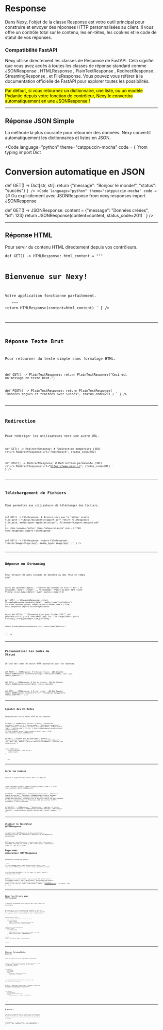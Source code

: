 # Response

Dans Nexy, l'objet de la classe <Badge>Response</Badge> est votre outil principal pour construire et envoyer des réponses HTTP personnalisées au client. Il vous offre un contrôle total sur le contenu, les en-têtes, les cookies et le code de statut de vos réponses.

### Compatibilité FastAPI

Nexy utilise directement les classes de Response de FastAPI. Cela signifie que vous avez accès à toutes les classes de réponse standard comme <Badge>JSONResponse</Badge> , <Badge>HTMLResponse</Badge> , <Badge>PlainTextResponse</Badge> , <Badge>RedirectResponse</Badge> , <Badge>StreamingResponse</Badge> , et <Badge>FileResponse</Badge>.
Vous pouvez vous référer à la documentation officielle de <MDXLink href="https://fastapi.tiangolo.com/learn/">FastAPI</MDXLink> pour explorer toutes les possibilités.

<Mark>
  Par défaut, si vous retournez un dictionnaire, une liste, ou un modèle Pydantic depuis votre fonction de contrôleur, Nexy le convertira automatiquement en une <Badge>JSONResponse</Badge> !
</Mark>

---

## Réponse JSON Simple

La méthode la plus courante pour retourner des données. Nexy convertit automatiquement les dictionnaires et listes en JSON.

<CodeCard fileName="app/json/controller.py">

<Code language="python"
 theme="catppuccin-mocha"
code = {
`from typing import Dict

# Conversion automatique en JSON
def GET() -> Dict[str, str]:
    return {"message": "Bonjour le monde!", "status": "succès"}
`
}
/>
<Code language="python"
 theme="catppuccin-mocha"
code = {
`# Ou explicitement avec JSONResponse
from nexy.responses import JSONResponse

def GET() -> JSONResponse:
    content = {"message": "Données créées", "id": 123}
    return JSONResponse(content=content, status_code=201)
`
}
/>
</CodeCard>

---

## Réponse HTML

Pour servir du contenu HTML directement depuis vos contrôleurs.

<CodeCard fileName="app/html/controller.py">
<Code language="python"
 theme="catppuccin-mocha"
code = {
`from nexy.responses import HTMLResponse

def GET() -> HTMLResponse:
    html_content = """
    <html>
        <head>
            <title>Page Nexy</title>
        </head>
        <body>
            <h1>Bienvenue sur Nexy!</h1>
            <p>Votre application fonctionne parfaitement.</p>
        </body>
    </html>
    """
    return HTMLResponse(content=html_content)
`
}
/>
</CodeCard>

---

## Réponse Texte Brut

Pour retourner du texte simple sans formatage HTML.

<CodeCard fileName="app/text/controller.py">
<Code language="python"
 theme="catppuccin-mocha"
code = {
`from nexy.responses import PlainTextResponse

def GET() -> PlainTextResponse:
    return PlainTextResponse("Ceci est un message en texte brut.")

def POST() -> PlainTextResponse:
    return PlainTextResponse(
        "Données reçues et traitées avec succès", 
        status_code=201
    )
`
}
/>
</CodeCard>

---

## Redirection

Pour rediriger les utilisateurs vers une autre URL.

<CodeCard fileName="app/redirect/controller.py">
<Code language="python"
 theme="catppuccin-mocha"
code = {
`from nexy.responses import RedirectResponse

def GET() -> RedirectResponse:
    # Redirection temporaire (302)
    return RedirectResponse(url="/dashboard", status_code=302)

def POST() -> RedirectResponse:
    # Redirection permanente (301)
    return RedirectResponse(url="https://www.nexy.io", status_code=301)
`
}
/>
</CodeCard>

---

## Téléchargement de Fichiers

Pour permettre aux utilisateurs de télécharger des fichiers.

<CodeCard fileName="app/download/controller.py">
<Code language="python"
 theme="catppuccin-mocha"
code = {
`from nexy.responses import FileResponse

def GET() -> FileResponse:
    # Assurez-vous que le fichier existe
    file_path = "static/documents/rapport.pdf"
    return FileResponse(
        file_path, 
        media_type='application/pdf',
        filename="rapport_mensuel.pdf"
    )
`}/>
<Code language="python"
 theme="catppuccin-mocha"
code = {
`from nexy.responses import FileResponse

def GET() -> FileResponse:
    return FileResponse(
        "static/images/logo.png",
        media_type='image/png'
    )
`
}
/>
</CodeCard>

---

## Réponse en Streaming

Pour envoyer de gros volumes de données ou des flux en temps réel.

<CodeCard fileName="app/stream/controller.py">
<Code language="python"
 theme="catppuccin-mocha"
code = {
`from nexy.responses import StreamingResponse

async def generate_data():
    """Génère des données en flux"""
    for i in range(10):
        data = {"item": i, "timestamp": f"2024-{i:02d}-01"}
        yield f"data: {json.dumps(data)}"
        await asyncio.sleep(0.5)

def GET() -> StreamingResponse:
    return StreamingResponse(generate_data(), media_type="text/plain")
`}/>
<Code language="python"
 theme="catppuccin-mocha"
code = {
`from nexy.responses import StreamingResponse

async def GET():
    """Streaming d'un gros fichier CSV"""
    def generate_csv():
        yield "nom,email,age"
        for i in range(1000):
            yield f"User{i},user{i}@example.com,{20+i%50}"
    
    return StreamingResponse(generate_csv(), media_type="text/csv")
`
}
/>
</CodeCard>

---

## Personnaliser les Codes de Statut

Définir des codes de statut HTTP appropriés pour vos réponses.

<CodeCard fileName="app/status/controller.py">
<Code language="python"
 theme="catppuccin-mocha"
code = {
`from nexy.responses import JSONResponse

def POST() -> JSONResponse:
    # Création réussie - 201 Created
    return JSONResponse(
        content={"message": "Ressource créée", "id": 123},
        status_code=201
    )

def PUT() -> JSONResponse:
    # Pas de contenu - 204 No Content
    return JSONResponse(content=None, status_code=204)

def GET() -> JSONResponse:
    # Erreur client - 400 Bad Request
    return JSONResponse(
        content={"error": "Paramètres manquants"},
        status_code=400
    )
`
}
/>
</CodeCard>

---

## Ajouter des En-têtes

Personnaliser les en-têtes HTTP de vos réponses.

<CodeCard fileName="app/headers/controller.py">
<Code language="python"
 theme="catppuccin-mocha"
code = {
`from nexy.responses import JSONResponse

def GET() -> JSONResponse:
    content = {"data": "informations sensibles"}
    headers = {
        "X-Custom-Header": "MaValeurPersonnalisée",
        "Cache-Control": "no-cache, no-store, must-revalidate",
        "X-Rate-Limit": "100",
        "X-API-Version": "v1.2.0"
    }
    return JSONResponse(content=content, headers=headers)
`}/>
<Code language="python"
 theme="catppuccin-mocha"
code = {
`from nexy.responses import JSONResponse

def GET():
    """Exemple avec en-têtes CORS"""
    headers = {
        "Access-Control-Allow-Origin": "*",
        "Access-Control-Allow-Methods": "GET, POST, PUT, DELETE",
        "Access-Control-Allow-Headers": "Content-Type, Authorization"
    }

    return JSONResponse(
        content={"message": "CORS activé"},
        headers=headers
    )
`
}
/>
</CodeCard>

---

## Gérer les Cookies

Définir et supprimer des cookies dans vos réponses.

<CodeCard fileName="app/cookies/controller.py">

<Code language="python"
 theme="catppuccin-mocha"
code = {
`from nexy.responses import JSONResponse

def POST() -> JSONResponse:
    """Connexion utilisateur - définir un cookie de session"""
    response = JSONResponse(content={"message": "Connexion réussie"})
    response.set_cookie(
        key="session_id", 
        value="abc123xyz789", 
        httponly=True,  # Sécurité contre XSS
        max_age=3600,   # 1 heure
        samesite="lax", # Protection CSRF
        secure=True     # HTTPS uniquement
    )
    return response

def DELETE() -> JSONResponse:
    """Déconnexion - supprimer le cookie de session"""
    response = JSONResponse(content={"message": "Déconnexion réussie"})
    response.delete_cookie("session_id")
    return response
`
}
/>
</CodeCard>

---

## Utiliser le Décorateur @HTTPResponse

Le décorateur <Badge>@HTTPResponse</Badge> de Nexy simplifie la personnalisation des réponses et améliore la documentation automatique.

<CodeCard fileName="app/decorator/controller.py">
<Code language="python"
 theme="catppuccin-mocha"
code = {
`from nexy import HTTPResponse
from nexy.responses import HTMLResponse

@HTTPResponse(
    type=HTMLResponse,
    response_map={
        200: {"description": "Page HTML retournée avec succès"},
        404: {"description": "Template non trouvé"}
    }
)
def GET():
    return """
    <html>
        <body>
            <h1>Page avec décorateur HTTPResponse</h1>
            <p>Documentation automatique générée !</p>
        </body>
    </html>
    """
`}/>
<Code language="python"
 theme="catppuccin-mocha"
code = {
`from nexy import HTTPResponse
from pydantic import BaseModel, EmailStr

class UserModel(BaseModel):
  id: int
  name: str
  email: EmailStr
  is_active: bool = True

@HTTPResponse(
    model=UserModel,
    response_map={
        200: {"description": "Utilisateur trouvé"},
        404: {"description": "Utilisateur non trouvé"}
    }
)
def GET(user_id: int):
    # Simulation de récupération d'utilisateur
    return {
        "id": user_id, 
        "name": "Jean Dupont", 
        "email": "jean@example.com",
        "is_active": True
    }
`
}
/>
</CodeCard>

---

## Gérer les Erreurs avec `HTTPException`

La manière recommandée pour signaler des erreurs dans vos contrôleurs.

<CodeCard fileName="app/errors/controller.py">
<Code language="python"
 theme="catppuccin-mocha"
code = {
`from nexy import HTTPException

def GET(item_id: int):
    # Validation des paramètres
    if item_id <= 0:
        raise HTTPException(
            status_code=400,
            detail="L'ID de l'item doit être supérieur à zéro",
            headers={"X-Error-Code": "INVALID_ID"}
        )
    
    # Vérification d'existence
    if item_id == 999:  # Simulation d'un item non trouvé
        raise HTTPException(
            status_code=404,
            detail=f"L'item avec l'ID {item_id} n'existe pas",
            headers={"X-Error-Code": "ITEM_NOT_FOUND"}
        )
    
    # Simulation d'erreur d'autorisation
    if item_id == 666:
        raise HTTPException(
            status_code=403,
            detail="Vous n'avez pas l'autorisation d'accéder à cet item",
            headers={"X-Error-Code": "FORBIDDEN_ACCESS"}
        )
    
    # Succès
    return {"id": item_id, "name": f"Item {item_id}"}
`
}
/>
</CodeCard>

---

## Réponses Personnalisées Avancées

Créer des réponses avec des comportements spécifiques.

<CodeCard fileName="app/advanced/controller.py">
<Code language="python"
 theme="catppuccin-mocha"
code = {
`from nexy.responses import Response

def GET():
    """Réponse personnalisée avec type MIME spécifique"""
    data = {"timestamp": "2024-01-01", "data": [1, 2, 3]}
    content = json.dumps(data, indent=2)
    
    return Response(
        content=content,
        status_code=200,
        headers={
            "Content-Type": "application/vnd.api+json",
            "X-Custom-Format": "API-JSON-V1"
        }
    )

`}/>
<Code language="python"
 theme="catppuccin-mocha"
code = {
`from nexy.responses import Response

def GET():
    """Réponse avec contenu binaire"""
    # Exemple : générer une image simple ou des données binaires
    binary_data = b"\x89PNG\x1a\x00\x00\x00IHDR..." # Example
    
    return Response(
        content=binary_data,
        media_type="application/octet-stream",
        headers={
            "Content-Disposition": "attachment; filename=data.bin"
        }
    )
`
}
/>
</CodeCard>

---

## 👌 Parfait !

Vous maîtrisez maintenant toutes les façons de créer et personnaliser des réponses dans Nexy. De la simple réponse JSON aux flux de données complexes, vous avez tous les outils pour construire des APIs robustes et flexibles !

<SwitchPage
    prev = { {
        label: "Request",
        href: "/basics/request"
    }}
    next ={ {
        label: "Dépendances",
        href: "/basics/dependencies/"
    }}
/>
